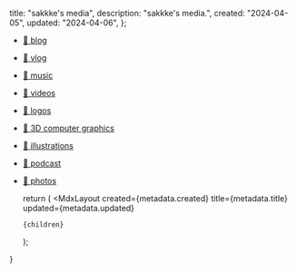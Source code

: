 
  title: "sakkke's media",
  description: "sakkke's media.",
  created: "2024-04-05",
  updated: "2024-04-06",
};

- [🚧 blog](/blog)
- [🚧 vlog](/vlog)
- [🚧 music](/music)
- [🚧 videos](/videos)
- [🚧 logos](/logos)
- [🚧 3D computer graphics](/3d)
- [🚧 illustrations](/illustrations)
- [🚧 podcast](/podcast)
- [🚧 photos](/photos)

  return (
    <MdxLayout
      created={metadata.created}
      title={metadata.title}
      updated={metadata.updated}
    >
      {children}
    </MdxLayout>
  );
}
